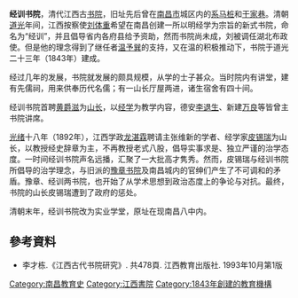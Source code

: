 '''经训书院'''，清代江西古[[书院|书院]]，旧址先后曾在[[南昌市|南昌市]]城区内的[[系马桩|系马桩]]和[[干家巷|干家巷]]。清朝[[道光|道光]]年间，江西按察使[[刘体重|刘体重]]希望在南昌创建一所以明经学为宗旨的新式书院，命名为“经训”，并且倡导省内各府县给予资助，然而书院尚未成，刘被调任湖北布政使。但是他的理念得到了继任者[[温予巽|温予巽]]的支持，又在温的积极推动下，书院于道光二十三年（1843年）建成。

经过几年的发展，书院就发展的颇具规模，从学的士子甚众。当时院内有讲堂，建有先儒祠，用来供奉历代名儒；有一山长厅屋两进，诸生宿舍有四十间。

经训书院首聘[[黄爵滋|黄爵滋]]为[[山长|山长]]，以[[经学|经学]]为教学内容，德安[[李退生|李退生]]、新建[[万良|万良]]等皆曾主书院讲席。

[[光绪|光绪]]十八年（1892年），江西学政[[龙湛霖|龙湛霖]]聘请主张维新的学者、经学家[[皮锡瑞|皮锡瑞]]为山长，以教授经史辞章为主，不再教授老式八股，倡导实事求是、独立严谨的治学态度。一时间经训书院声名远播，汇聚了一大批高才隽秀。然而，皮锡瑞与经训书院所倡导的治学理念，与旧派的[[豫章书院|豫章书院]]及南昌城内的官绅们产生了不可调和的矛盾。豫章、经训两书院，也开始了从学术思想到政治态度上的争论与对抗。最终，书院的山长皮锡瑞遭到了政府的惩处。

清朝末年，经训书院改为实业学堂，原址在现南昌八中内。

==參考資料==
*李才栋.《江西古代书院研究》. 共478頁. 江西教育出版社. 1993年10月第1版

{{老南昌}}
[[Category:南昌教育史|Category:南昌教育史]]
[[Category:江西書院|Category:江西書院]]
[[Category:1843年創建的教育機構|Category:1843年創建的教育機構]]